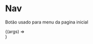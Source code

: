 
<Meta title="components/Home/Nav" component={Nav} />

# Nav

Botão usado para menu da pagina inicial

<ArgsTable of={Nav} />

<Canvas>
  <Story
    name="Nav Component"
    args={{
      ...Nav.defaultProps,
    }}
  >
    {(args) => <Nav {...args} />}
  </Story>
</Canvas>
